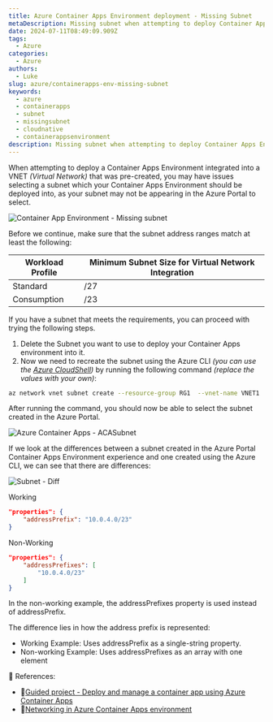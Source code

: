 ```yaml
---
title: Azure Container Apps Environment deployment - Missing Subnet
metaDescription: Missing subnet when attempting to deploy Container Apps Environment using the Azure Portal
date: 2024-07-11T08:49:09.909Z
tags:
  - Azure
categories:
  - Azure
authors:
  - Luke
slug: azure/containerapps-env-missing-subnet
keywords:
  - azure
  - containerapps
  - subnet
  - missingsubnet
  - cloudnative
  - containerappsenvironment
description: Missing subnet when attempting to deploy Container Apps Environment using the Azure Portal
---
```


When attempting to deploy a Container Apps Environment integrated into a VNET *(Virtual Network)* that was pre-created, you may have issues selecting a subnet which your Container Apps Environment should be deployed into, as your subnet may not be appearing in the Azure Portal to select.

![Container App Environment - Missing subnet](container-apps-env-subnetmissing.png)

<!-- truncate -->

Before we continue, make sure that the subnet address ranges match at least the following:

| Workload Profile | Minimum Subnet Size for Virtual Network Integration |
|------------------|----------------------------------------------------|
| Standard         | /27                                                 |
| Consumption      | /23                                                 |

If you have a subnet that meets the requirements, you can proceed with trying the following steps.

1. Delete the Subnet you want to use to deploy your Container Apps environment into it.
2. Now we need to recreate the subnet using the Azure CLI *(you can use the [Azure CloudShell](https://learn.microsoft.com/azure/cloud-shell/overview?WT.mc_id=AZ-MVP-5004796))* by running the following command *(replace the values with your own)*:

```bash
az network vnet subnet create --resource-group RG1  --vnet-name VNET1  --name ACASubnet  --address-prefix '10.0.4.0/23'
```

After running the command, you should now be able to select the subnet created in the Azure Portal.

![Azure Container Apps - ACASubnet](container-apps-env-subnet.png)

If we look at the differences between a subnet created in the Azure Portal Container Apps Environment experience and one created using the Azure CLI, we can see that there are differences:

![Subnet - Diff](container-apps-env-subnetdiff.png)

Working

```json
"properties": {
    "addressPrefix": "10.0.4.0/23"
}
```

Non-Working

```json
"properties": {
    "addressPrefixes": [
        "10.0.4.0/23"
    ]
}
```

In the non-working example, the addressPrefixes property is used instead of addressPrefix.

The difference lies in how the address prefix is represented:

* Working Example: Uses addressPrefix as a single-string property.
* Non-working Example: Uses addressPrefixes as an array with one element

📖 References: 

* 🔗[Guided project - Deploy and manage a container app using Azure Container Apps](https://learn.microsoft.com/training/modules/deploy-manage-container-app-using-azure-container-apps/?WT.mc_id=AZ-MVP-5004796)
* 🔗[Networking in Azure Container Apps environment](https://learn.microsoft.com/azure/container-apps/networking?tabs=workload-profiles-env%2Cazure-cli&WT.mc_id=AZ-MVP-5004796)
